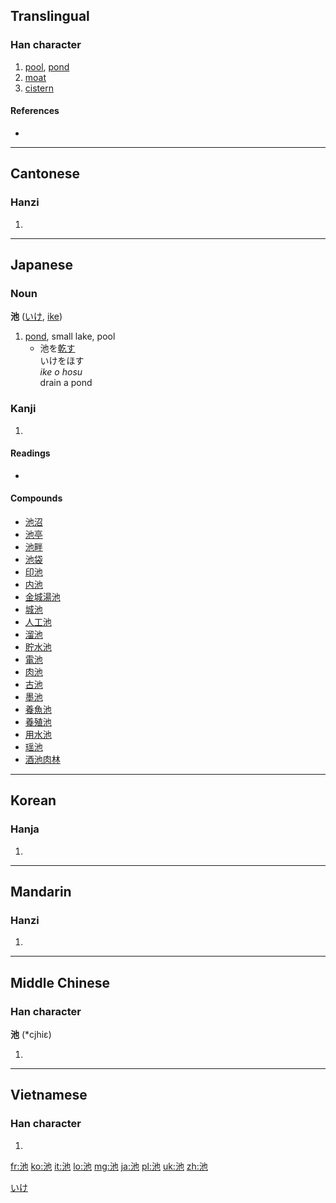 ==Translingual==

===Han character===
{{Han char|rn=85|rad=水|as=03|sn=6|four=3411<sub>2</sub>|canj=水心木 (EPD)|ids=⿰[[氵]][[也]]}}

# [[pool]], [[pond]]
# [[moat]]
# [[cistern]]

====References====
* {{Han ref|kx=0606.050|dkj=17141|dj=1000.010|hdz=31555.030|uh=6C60|ud=27744|bh=A6C0|bd=42688}}

----

==Cantonese==

===Hanzi===
{{yue-hanzi|jyut=|y=chi4}}

# {{defn|Cantonese|sort=水03}}

----

==Japanese==

===Noun===
'''池''' ([[いけ]], [[ike]])

# [[pond]], small lake, pool
#* 池を[[乾す]]<br>いけをほす<br>''ike o hosu''<br>drain a pond

===Kanji===
{{ja-kanji|grade=2|rs=水03}}

# {{defn|Japanese|sort=水03}}

====Readings====
* {{ja-readings|on=[[ち]] ([[chi]]), [[た]] ([[ta]])|kun=[[いけ]] ([[ike]])}}

====Compounds====
* [[池沼]]
* [[池亭]]
* [[池畔]]
* [[池袋]]
* [[印池]]
* [[内池]]
* [[金城湯池]]
* [[城池]]
* [[人工池]]
* [[溜池]]
* [[貯水池]]
* [[電池]]
* [[肉池]]
* [[古池]]
* [[墨池]]
* [[養魚池]]
* [[養殖池]]
* [[用水池]]
* [[瑶池]]
* [[酒池肉林]]

[[Category:Japanese nouns|いけ]]

----

==Korean==

===Hanja===
{{ko-hanja|hangeul=[[지]], [[타]]|eumhun=|rv=ji, ta|mr=chi, t'a|y=ci, tha}}

# {{defn|Korean|sort=水03}}

----

==Mandarin==

===Hanzi===
{{cmn-hanzi|pin=[[chí]] ([[chi2]])|wg=ch'ih<sup>2</sup>}}

# {{defn|Mandarin|sort=水03}}

----

==Middle Chinese==

===Han character===
'''池''' (*cjhiɛ)<!--note: asterisk indicates that this character appears more than four times in the Tang Dynasty corpus of literature-->

# {{defn|Middle Chinese|sort=水03}}

----

==Vietnamese==

===Han character===
{{vi-hantu|[[trì]], [[đìa]], [[trầy]], [[trề]], [[tri]]|rs=水03}}

# {{defn|Vietnamese|sort=水03}}

[[fr:池]]
[[ko:池]]
[[it:池]]
[[lo:池]]
[[mg:池]]
[[ja:池]]
[[pl:池]]
[[uk:池]]
[[zh:池]]